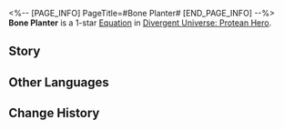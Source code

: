 <%-- [PAGE_INFO]
PageTitle=#Bone Planter#
[END_PAGE_INFO] --%>
{{Equation Infobox
|period   = Protean Hero
|rarity   = 1
|path1    = Nihility*2
|path2    = Propagation*2
|effect   = The clearing threshold of "{{Extra Effect|Murmur|61000050}}" increases by {{Color|h|80%}}. After consuming Skill Point(s), Charge "{{Extra Effect|Murmur|61000050}}" for all enemies by {{Color|h|4%}} of the clearing threshold.
|mentions = Mnestia
}}
'''Bone Planter''' is a 1-star [[Divergent Universe: Protean Hero/Equations|Equation]] in [[Divergent Universe: Protean Hero]].

==Story==
{{Description|Do you know Pathestion of Enoepus? Poor warrior.<br />That expedition consumed his soul, leaving no space even for tears.<br />He was such a proud man! Mnestia's prophecy foretold that<br />He would avenge his father in golden armor<br />And wed the unvanquishable war maiden.<br />Yet, upon his return, the pack on his shoulders, laden with bones, emitted a haunting rattle.<br />The man never slept after his return, silently sowing the shattered bones into the fields.<br />He guarded them night and day, awaiting the harvest.<br />He painted a vivid picture of that "beautiful" scene for me, but I scurried away in haste.<br />Much like the alchemy practiced in Nousporism, soil and soul are attached to bones.<br />Perhaps he truly could grow something from them...}}
<!--
==Gameplay Notes==
* 
-->
==Other Languages==
{{Other Languages
|en   = Bone Planter
|zhs  = 种骨者
|zht  = 種骨者
|ja   = {{Rubi|骨|ほね}}を{{Rubi|植|う}}える{{Rubi|者|もの}}
|ko   = 뼈를 심는 자
|es   = Plantahuesos
|fr   = Semeur d'os
|ru   = Сеющий кости
|th   = ผู้เพาะกระดูก
|vi   = Người Trồng Cốt
|de   = Knochenpflanzer
|id   = Bone Planter
|pt   = Cultivador de Ossos
}}

==Change History==
{{Change History|3.1}}